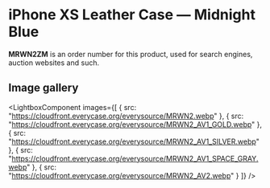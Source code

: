 
# iPhone XS Leather Case — Midnight Blue

<Callout type='info' emoji='👉🏻'>**MRWN2ZM** is an order number for this product, used for search engines, auction websites and such.</Callout>

## Image gallery

<LightboxComponent
    images={[
      {
        src: "https://cloudfront.everycase.org/everysource/MRWN2.webp"
      },
      {
        src: "https://cloudfront.everycase.org/everysource/MRWN2_AV1_GOLD.webp"
      },
      {
        src: "https://cloudfront.everycase.org/everysource/MRWN2_AV1_SILVER.webp"
      },
      {
        src: "https://cloudfront.everycase.org/everysource/MRWN2_AV1_SPACE_GRAY.webp"
      },
      {
        src: "https://cloudfront.everycase.org/everysource/MRWN2_AV2.webp"
      }
    ]}
  />
